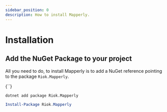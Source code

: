 ```yaml
---
sidebar_position: 0
description: How to install Mapperly.
---
```



# Installation

## Add the NuGet Package to your project

All you need to do, to install Mapperly is to add a NuGet reference pointing to the package `Riok.Mapperly`.

<!-- do not indent this, it won't work, https://stackoverflow.com/a/67579641/3302887 -->

<Tabs>
<TabItem value="csproj" label="PackageReference" default>
    <CodeBlock language="xml">{`<PackageReference Include="Riok.Mapperly" Version="${useDocusaurusContext().siteConfig.customFields.mapperlyVersion}" />`}</CodeBlock>
</TabItem>
<TabItem value="dontet-cli" label=".NET CLI">

```bash
dotnet add package Riok.Mapperly
```

</TabItem>
<TabItem value="pkg-manager" label="Package Manager">

```powershell
Install-Package Riok.Mapperly
```

</TabItem>
</Tabs>
